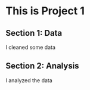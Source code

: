 # This is Project 1
## Section 1: Data

I cleaned some data


## Section 2: Analysis

I analyzed the data
